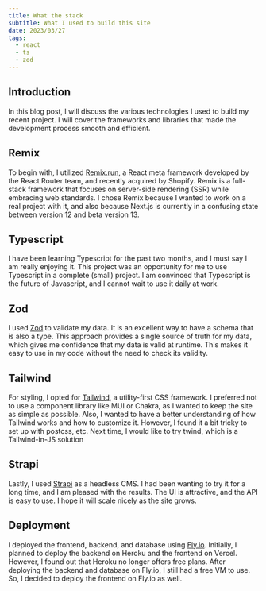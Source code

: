 ```yaml
---
title: What the stack
subtitle: What I used to build this site
date: 2023/03/27
tags:
  - react
  - ts
  - zod
---
```


## Introduction
In this blog post, I will discuss the various technologies I used to build my
recent project. I will cover the frameworks and libraries that made the
development process smooth and efficient.

## Remix
To begin with, I utilized [Remix.run](https://remix.run/), a React meta framework developed by the React Router team, and recently acquired by Shopify. 
Remix is a full-stack framework that focuses on server-side rendering (SSR)
while embracing web standards. I chose Remix because I wanted to work on a real
project with it, and also because Next.js is currently in a confusing state
between version 12 and beta version 13.

## Typescript
I have been learning Typescript for the past two months, and I must say I am
really enjoying it. This project was an opportunity for me to use Typescript in
a complete (small) project. I am convinced that Typescript is the future of
Javascript, and I cannot wait to use it daily at work.

## Zod
I used [Zod](https://zod.dev/) to validate my data. It is an excellent way to
have a schema that is also a type. This approach provides a single source of
truth for my data, which gives me confidence that my data is valid at runtime.
This makes it easy to use in my code without the need to check its validity.

## Tailwind
For styling, I opted for [Tailwind](https://tailwindcss.com/), a utility-first
CSS framework. I preferred not to use a component library like MUI or Chakra, as
I wanted to keep the site as simple as possible. Also, I wanted to have a better
understanding of how Tailwind works and how to customize it. However, I found it
a bit tricky to set up with postcss, etc. Next time, I would like to try twind,
which is a Tailwind-in-JS solution 

## Strapi
Lastly, I used [Strapi](https://strapi.io/) as a headless CMS. I had been
wanting to try it for a long time, and I am pleased with the results. The UI is
attractive, and the API is easy to use. I hope it will scale nicely as the site
grows.

## Deployment
I deployed the frontend, backend, and database using [Fly.io](https://fly.io/).
Initially, I planned to deploy the backend on Heroku and the frontend on Vercel.
However, I found out that Heroku no longer offers free plans. After deploying
the backend and database on Fly.io, I still had a free VM to use. So, I decided
to deploy the frontend on Fly.io as well.